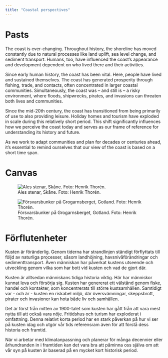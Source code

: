 ```yaml
---
title: "Coastal perspectives"
---
```


# Pasts

The coast is ever-changing. Throughout history, the shoreline has moved constantly due to natural processes like land uplift, sea level change, and sediment transport. Humans, too, have influenced the coast’s appearance and development dependent on who lived there and their activities. 

Since early human history, the coast has been vital. Here, people have lived and sustained themselves. The coast has generated prosperity through fishing, trade, and contacts, often concentrated in larger coastal communities. Simultaneously, the coast was – and still is – a risky environment, where floods, shipwrecks, pirates, and invasions can threaten both lives and communities. 

Since the mid-20th century, the coast has transitioned from being primarily of use to also providing leisure. Holiday homes and tourism have exploded in scale during this relatively short period. This shift significantly influences how we perceive the coast today and serves as our frame of reference for understanding its history and future. 

As we work to adapt communities and plan for decades or centuries ahead, it’s essential to remind ourselves that our view of the coast is based on a short time span.

# Canvas

![Ales stenar, Skåne. Foto: Henrik Thorén.](../img/forflut_vepa.jpg)

![Försvarsbunker på Grogarnsberget, Gotland. Foto: Henrik Thorén.](../img/forflut_liten.jpg)

# Förflutenheter

Kusten är föränderlig. Genom tiderna har strandlinjen ständigt förflyttats till följd av naturliga processer, såsom landhöjning, havsnivåförändringar och sedimenttransport. Även människan har påverkat kustens utseende och utveckling genom vilka som har bott vid kusten och vad de gjort där.

Kusten är alltsedan människans tidiga historia viktig. Här har människor kunnat leva och försörja sig. Kusten har genererat ett välstånd genom fiske, handel och kontakter, som koncentrerats till större kustsamhällen. Samtidigt var - och är - kusten en riskabel miljö, där översvämningar, skeppsbrott, pirater och invasioner kan hota både liv och samhällen.

Det är först från mitten av 1900-talet som kusten har gått från att vara mest nytta till att också vara nöje. Fritidshus och turism har exploderat i omfattning. Denna relativt korta period har en stark påverkan på hur vi ser på kusten idag och utgör vår tids referensram även för att förstå dess historia och framtid.

När vi arbetar med klimatanpassning och planerar för många decennier eller århundranden in i framtiden kan det vara bra att påminna oss själva om att vår syn på kusten är baserad på en mycket kort historisk period.
